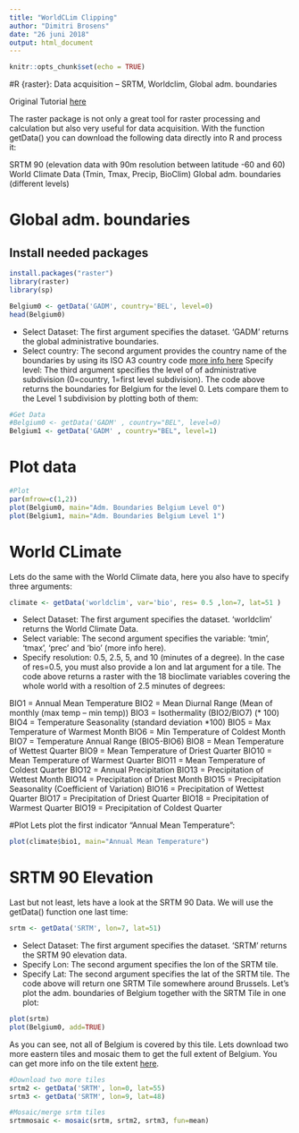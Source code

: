 ```yaml
---
title: "WorldCLim Clipping"
author: "Dimitri Brosens"
date: "26 juni 2018"
output: html_document
---
```


```r
knitr::opts_chunk$set(echo = TRUE)
```

#R {raster}: Data acquisition – SRTM, Worldclim, Global adm. boundaries

Original Tutorial [here](https://www.gis-blog.com/r-raster-data-acquisition/)

The raster package is not only a great tool for raster processing and calculation but also very useful for data acquisition. With the function getData() you can download the following data directly into R and process it:

SRTM 90 (elevation data with 90m resolution between latitude  -60 and 60)
World Climate Data (Tmin, Tmax, Precip, BioClim)
Global adm. boundaries (different levels)

# Global adm. boundaries

## Install needed packages

```r
install.packages("raster")
library(raster)
library(sp)

```


```r
Belgium0 <- getData('GADM', country='BEL', level=0)
head(Belgium0)
```


* Select Dataset: The first argument specifies the dataset. ‘GADM’ returns the global administrative boundaries.
* Select country: The second argument provides the country name of the boundaries by using its ISO A3 country code [more info here](http://kirste.userpage.fu-berlin.de/diverse/doc/ISO_3166.html)
Specify level: The third argument specifies the level of of administrative subdivision (0=country, 1=first level subdivision).
The code above returns the boundaries for Belgium for the level 0. Lets compare them to the Level 1 subdivision by plotting both of them:

```r
#Get Data
#Belgium0 <- getData('GADM' , country="BEL", level=0)
Belgium1 <- getData('GADM' , country="BEL", level=1)


```

# Plot data

```r
#Plot
par(mfrow=c(1,2))
plot(Belgium0, main="Adm. Boundaries Belgium Level 0")
plot(Belgium1, main="Adm. Boundaries Belgium Level 1")
```

# World CLimate

Lets do the same with the World Climate data, here you also have to specify three arguments:

```r
climate <- getData('worldclim', var='bio', res= 0.5 ,lon=7, lat=51 )


```

* Select Dataset: The first argument specifies the dataset. ‘worldclim’ returns the World Climate Data.
* Select variable: The second argument specifies the variable: ‘tmin’, ‘tmax’, ‘prec’ and ‘bio’ (more info here).
* Specify resolution:  0.5, 2.5, 5, and 10 (minutes of a degree). In the case of res=0.5, you must also provide a lon and lat argument for a tile.
The code above returns a raster with the 18 bioclimate variables covering the whole world with a resoltion of 2.5 minutes of degrees:

BIO1 = Annual Mean Temperature
BIO2 = Mean Diurnal Range (Mean of monthly (max temp – min temp))
BIO3 = Isothermality (BIO2/BIO7) (* 100)
BIO4 = Temperature Seasonality (standard deviation *100)
BIO5 = Max Temperature of Warmest Month
BIO6 = Min Temperature of Coldest Month
BIO7 = Temperature Annual Range (BIO5-BIO6)
BIO8 = Mean Temperature of Wettest Quarter
BIO9 = Mean Temperature of Driest Quarter
BIO10 = Mean Temperature of Warmest Quarter
BIO11 = Mean Temperature of Coldest Quarter
BIO12 = Annual Precipitation
BIO13 = Precipitation of Wettest Month
BIO14 = Precipitation of Driest Month
BIO15 = Precipitation Seasonality (Coefficient of Variation)
BIO16 = Precipitation of Wettest Quarter
BIO17 = Precipitation of Driest Quarter
BIO18 = Precipitation of Warmest Quarter
BIO19 = Precipitation of Coldest Quarter

#Plot
Lets plot the first indicator “Annual Mean Temperature”:

```r
plot(climate$bio1, main="Annual Mean Temperature")
```

# SRTM 90 Elevation
Last but not least, lets have a look at the SRTM 90 Data. We will use the getData() function one last time:

```r
srtm <- getData('SRTM', lon=7, lat=51)
```

* Select Dataset: The first argument specifies the dataset. ‘SRTM’ returns the SRTM 90 elevation data.
* Specify Lon: The second argument specifies the lon of the SRTM tile.
* Specify Lat:  The second argument specifies the lat of the SRTM tile.
The code above will return one SRTM Tile somewhere around Brussels. Let’s plot the adm. boundaries of Belgium together with the SRTM Tile in one plot:

```r
plot(srtm)
plot(Belgium0, add=TRUE)
```
As you can see, not all of Belgium is covered by this tile. Lets download two more eastern tiles and mosaic them to get the full extent of Belgium. You can get more info on the tile extent [here](http://srtm.csi.cgiar.org/SELECTION/inputCoord.asp).

```r
#Download two more tiles
srtm2 <- getData('SRTM', lon=0, lat=55)
srtm3 <- getData('SRTM', lon=9, lat=48)

#Mosaic/merge srtm tiles
srtmmosaic <- mosaic(srtm, srtm2, srtm3, fun=mean)



```

